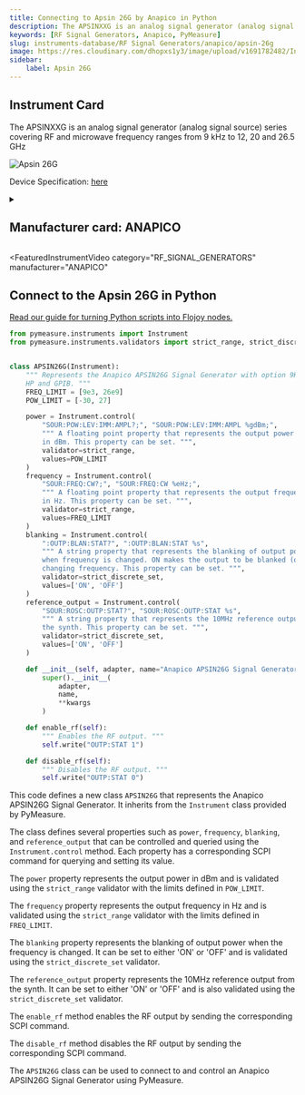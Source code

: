 ```yaml
---
title: Connecting to Apsin 26G by Anapico in Python
description: The APSINXXG is an analog signal generator (analog signal source) series covering RF and microwave frequency ranges from 9 kHz to 12, 20 and 26.5 GHz
keywords: [RF Signal Generators, Anapico, PyMeasure] 
slug: instruments-database/RF Signal Generators/anapico/apsin-26g 
image: https://res.cloudinary.com/dhopxs1y3/image/upload/v1691782482/Instruments/RF%20Signal%20Generator/Apsin-26G/Apsin-26G.jpg
sidebar:
    label: Apsin 26G 
---
```



## Instrument Card

The APSINXXG is an analog signal generator (analog signal source) series covering RF and microwave frequency ranges from 9 kHz to 12, 20 and 26.5 GHz


![Apsin 26G](https://res.cloudinary.com/dhopxs1y3/image/upload/v1691782482/Instruments/RF%20Signal%20Generator/Apsin-26G/Apsin-26G.jpg)

Device Specification: [here](https://www.anapico.com/products/rf-signal-generators/single-output-rf-and-microwave-signal-generators/apsin-g-series-up-to-26-ghz/#:~:text=and%20outdoor%20fields.-,Download%20Datasheet,-Request%20for%20Quote)

<details style={{ marginTop: "15px"}}>
<summary><h2 style={{display:'inline'}}>Manufacturer card: ANAPICO</h2></summary>

![ANAPICO](https://res.cloudinary.com/dhopxs1y3/image/upload/v1692125957/Instruments/Vendor%20Logos/Anapico.png)

**AnaPico** is an ISO 9001:2015 certified technology leader, developing, manufacturing and supplying RF and MW test & measurement instruments

- Headquarters: Switzerland
- Yearly Revenue (millions, USD): 5
- Vendor Website: [here](https://www.anapico.com/)

</details>


<FeaturedInstrumentVideo
  category="RF_SIGNAL_GENERATORS"
  manufacturer="ANAPICO"
></FeaturedInstrumentVideo>

## Connect to the Apsin 26G in Python

[Read our guide for turning Python scripts into Flojoy nodes.](https://docs.flojoy.ai/contribution/blocks/custom-flojoy-block/)



<Tabs>
<TabItem value="Flojoy" label="Flojoy" className="flojoy-instrument-tabs">

<NodeCardCollection category="RF_SIGNAL_GENERATORS" manufacturer="Anapico"></NodeCardCollection>

</TabItem>
<TabItem value="PyMeasure" label="PyMeasure">

```python
from pymeasure.instruments import Instrument
from pymeasure.instruments.validators import strict_range, strict_discrete_set


class APSIN26G(Instrument):
    """ Represents the Anapico APSIN26G Signal Generator with option 9K,
    HP and GPIB. """
    FREQ_LIMIT = [9e3, 26e9]
    POW_LIMIT = [-30, 27]

    power = Instrument.control(
        "SOUR:POW:LEV:IMM:AMPL?;", "SOUR:POW:LEV:IMM:AMPL %gdBm;",
        """ A floating point property that represents the output power
        in dBm. This property can be set. """,
        validator=strict_range,
        values=POW_LIMIT
    )
    frequency = Instrument.control(
        "SOUR:FREQ:CW?;", "SOUR:FREQ:CW %eHz;",
        """ A floating point property that represents the output frequency
        in Hz. This property can be set. """,
        validator=strict_range,
        values=FREQ_LIMIT
    )
    blanking = Instrument.control(
        ":OUTP:BLAN:STAT?", ":OUTP:BLAN:STAT %s",
        """ A string property that represents the blanking of output power
        when frequency is changed. ON makes the output to be blanked (off) while
        changing frequency. This property can be set. """,
        validator=strict_discrete_set,
        values=['ON', 'OFF']
    )
    reference_output = Instrument.control(
        "SOUR:ROSC:OUTP:STAT?", "SOUR:ROSC:OUTP:STAT %s",
        """ A string property that represents the 10MHz reference output from
        the synth. This property can be set. """,
        validator=strict_discrete_set,
        values=['ON', 'OFF']
    )

    def __init__(self, adapter, name="Anapico APSIN26G Signal Generator", **kwargs):
        super().__init__(
            adapter,
            name,
            **kwargs
        )

    def enable_rf(self):
        """ Enables the RF output. """
        self.write("OUTP:STAT 1")

    def disable_rf(self):
        """ Disables the RF output. """
        self.write("OUTP:STAT 0")
```

This code defines a new class `APSIN26G` that represents the Anapico APSIN26G Signal Generator. It inherits from the `Instrument` class provided by PyMeasure.

The class defines several properties such as `power`, `frequency`, `blanking`, and `reference_output` that can be controlled and queried using the `Instrument.control` method. Each property has a corresponding SCPI command for querying and setting its value.

The `power` property represents the output power in dBm and is validated using the `strict_range` validator with the limits defined in `POW_LIMIT`.

The `frequency` property represents the output frequency in Hz and is validated using the `strict_range` validator with the limits defined in `FREQ_LIMIT`.

The `blanking` property represents the blanking of output power when the frequency is changed. It can be set to either 'ON' or 'OFF' and is validated using the `strict_discrete_set` validator.

The `reference_output` property represents the 10MHz reference output from the synth. It can be set to either 'ON' or 'OFF' and is also validated using the `strict_discrete_set` validator.

The `enable_rf` method enables the RF output by sending the corresponding SCPI command.

The `disable_rf` method disables the RF output by sending the corresponding SCPI command.

The `APSIN26G` class can be used to connect to and control an Anapico APSIN26G Signal Generator using PyMeasure.

</TabItem>
</Tabs>